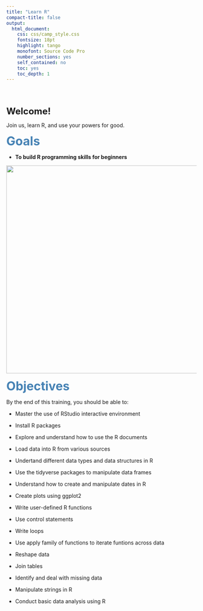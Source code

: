 ---
title: "Learn R"
compact-title: false
output:
  html_document:
    css: css/camp_style.css
    fontsize: 18pt
    highlight: tango
    monofont: Source Code Pro
    number_sections: yes
    self_contained: no
    toc: yes
    toc_depth: 1
---

<style type="text/css">

h1.title {
  font-size: 50px;
  font-weight: bold;
  text-align: center;
  margin-top: 40px;
  margin-bottom: 20px;
}

</style>

<br>


::::{.card data-latex=""}

<br>
<font size = "5">__Welcome!__</font>

Join us, learn R, and use your powers for good.

::::

<font size = "6" color = "steelblue">__Goals__</font>

* __To build R programming skills for beginners__ 

<center>
![](image/scaryR.png){width=550px}

</center>


<font size = "6" color = "steelblue">__Objectives__</font>

By the end of this training, you should be able to:

* Master the use of RStudio interactive environment

* Install R packages

* Explore and understand how to use the R documents

* Load data into R from various sources

* Undertand different data types and data structures in R

* Use the tidyverse packages to manipulate data frames

* Understand how to create and manipulate dates in R

* Create plots using ggplot2 

* Write user-defined R functions

* Use control statements

* Write loops

* Use apply family of functions to iterate funtions across data

* Reshape data

* Join tables

* Identify and deal with missing data

* Manipulate strings in R

* Conduct basic data analysis using R
